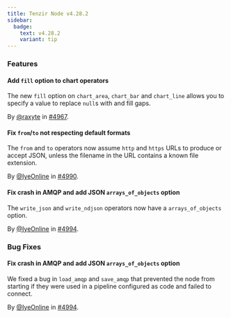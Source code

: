 ```yaml
---
title: Tenzir Node v4.28.2
sidebar:
  badge:
    text: v4.28.2
    variant: tip
---
```


### Features

#### Add `fill` option to chart operators

The new `fill` option on `chart_area`, `chart_bar` and `chart_line` allows you
to specify a value to replace `null`s with and fill gaps.

By [@raxyte](https://github.com/raxyte) in [#4967](https://github.com/tenzir/tenzir/pull/4967).

#### Fix `from`/`to` not respecting default formats

The `from` and `to` operators now assume `http` and `https` URLs to produce or
accept JSON, unless the filename in the URL contains a known file extension.

By [@IyeOnline](https://github.com/IyeOnline) in [#4990](https://github.com/tenzir/tenzir/pull/4990).

#### Fix crash in AMQP and add JSON `arrays_of_objects` option

The `write_json` and `write_ndjson` operators now have a `arrays_of_objects`
option.

By [@IyeOnline](https://github.com/IyeOnline) in [#4994](https://github.com/tenzir/tenzir/pull/4994).

### Bug Fixes

#### Fix crash in AMQP and add JSON `arrays_of_objects` option

We fixed a bug in `load_amqp` and `save_amqp` that prevented the node from
starting if they were used in a pipeline configured as code and failed to connect.

By [@IyeOnline](https://github.com/IyeOnline) in [#4994](https://github.com/tenzir/tenzir/pull/4994).
